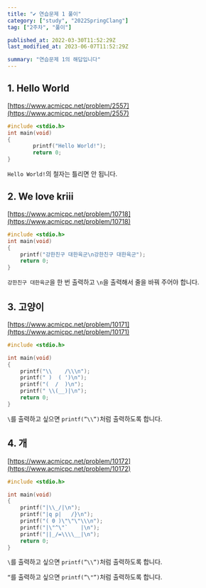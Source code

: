 ```yaml
---
title: "✔️ 연습문제 1 풀이"
category: ["study", "2022SpringClang"]
tag: ["2주차", "풀이"]

published_at: 2022-03-30T11:52:29Z
last_modified_at: 2023-06-07T11:52:29Z

summary: "연습문제 1의 해답입니다"
---
```


## 1. Hello World

[https://www.acmicpc.net/problem/2557](https://www.acmicpc.net/problem/2557)

```c
#include <stdio.h>
int main(void)
{
		printf("Hello World!");
		return 0;
}
```

`Hello World!`의 철자는 틀리면 안 됩니다.

## 2. **We love kriii**

[https://www.acmicpc.net/problem/10718](https://www.acmicpc.net/problem/10718)

```c
#include <stdio.h>
int main(void)
{
    printf("강한친구 대한육군\n강한친구 대한육군");
    return 0;
}
```

`강한친구 대한육군`을 한 번 출력하고 `\n`을 출력해서 줄을 바꿔 주어야 합니다.

## 3. **고양이**

[https://www.acmicpc.net/problem/10171](https://www.acmicpc.net/problem/10171)

```c
#include <stdio.h>

int main(void)
{
	printf("\\    /\\\n");
	printf(" )  ( ')\n");
	printf("(  /  )\n");
	printf(" \\(__)|\n");
	return 0;
}
```

`\`를 출력하고 싶으면 `printf(”\\”)`처럼 출력하도록 합니다.

## 4. 개

[https://www.acmicpc.net/problem/10172](https://www.acmicpc.net/problem/10172)

```c
#include <stdio.h>

int main(void)
{
	printf("|\\_/|\n");
	printf("|q p|   /}\n");
	printf("( 0 )\"\"\"\\\n");
	printf("|\"^\"`    |\n");
	printf("||_/=\\\\__|\n");
	return 0;
}
```

`\`를 출력하고 싶으면 `printf(”\\”)`처럼 출력하도록 합니다.

`“`를 출력하고 싶으면 `printf(”\"”)`처럼 출력하도록 합니다.
